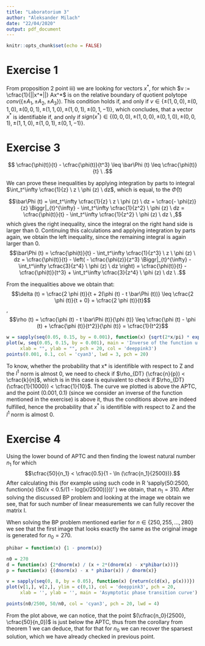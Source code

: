 ```yaml
---
title: "Laboratorium 3"
author: "Aleksander Milach"
date: "22/04/2020"
output: pdf_document
---
```


```r
knitr::opts_chunk$set(echo = FALSE)
```

# Exercise 1

From proposition 2 point iii) we are looking for vectors $x^*$, for which $v := \cfrac{1}{||x^*||} Ax^*$ is on the relative boundary of quotient polytope $conv(\{\pm A_1, \pm A_2, \pm A_3\})$. This condition holds if, and only if $v \in \{\pm (1,0,0), \pm (0,1,0), \pm (0,0,1), \pm (1,1,0), \pm (1,0,1), \pm (0,1,-1)\}$, which concludes, that a vector $x^*$ is identifiable if, and only if $sign(x^*) \in \{(0,0,0), \pm (1,0,0), \pm (0,1,0), \pm (0,0,1), \pm (1,1,0), \pm (1,0,1), \pm (0,1,-1)\}$.

# Exercise 3

$$ \cfrac{\phi(t)}{t} - \cfrac{\phi(t)}{t^3} \leq \bar\Phi (t) \leq \cfrac{\phi(t)}{t} \ .$$

We can prove these inequalities by applying integration by parts to integral $\int_t^\infty \cfrac{1}{z} \  z \ \phi (z) \  dz$, which is equal, to the $\bar\Phi (t)$


$$\bar\Phi (t) = \int_t^\infty \cfrac{1}{z} \  z \ \phi (z) \  dz  = \cfrac{- \phi(z)}{z} \Biggr|_{t}^{\infty} - \int_t^\infty \cfrac{1}{z^2} \  \phi (z) \  dz   = \cfrac{\phi(t)}{t} - \int_t^\infty \cfrac{1}{z^2} \  \phi (z) \  dz \ ,$$ which gives the right inequality, since the integral on the right hand side is larger than 0. Continuing this calculations and applying integration by parts again, we obtain the left inequality, since the remaining integral is again larger than 0. $$\bar\Phi (t) = \cfrac{\phi(t)}{t} - \int_t^\infty \cfrac{1}{z^3} \  z \ \phi (z) \  dz = \cfrac{\phi(t)}{t} -  \left( - \cfrac{\phi(z)}{z^3} \Biggr|_{t}^{\infty} -  \int_t^\infty \cfrac{3}{z^4} \  \phi (z) \  dz \right) = \cfrac{\phi(t)}{t} - \cfrac{\phi(t)}{t^3} + \int_t^\infty \cfrac{3}{z^4} \  \phi (z) \  dz \ .$$


From the inequalities above we obtain that: $$\delta (t) = \cfrac{2 \phi (t)}{t + 2(\phi (t) - t \bar\Phi (t))} \leq \cfrac{2 \phi (t)}{t + 0} = \cfrac{2 \phi (t)}{t}$$, $$\rho (t) = \cfrac{\phi (t) - t \bar\Phi (t)}{\phi (t)} \leq \cfrac{\phi (t) - \phi (t) + \cfrac{\phi (t)}{t^2}}{\phi (t)} = \cfrac{1}{t^2}$$

```r

w = sapply(seq(0.05, 0.15, by = 0.001), function(x) {sqrt(2*x/pi) * exp(-1/2/x)})
plot(w, seq(0.05, 0.15, by = 0.001), main = 'Inverse of the function u > 0 -> sqrt(2u/pi) exp(-0.5/u)',  
     xlab = "", ylab = "", pch = 20, col = 'deeppink3')
points(0.001, 0.1, col = 'cyan3', lwd = 3, pch = 20)
```

To know, whether the probability that x* is identifible with respect to Z and the $l^1$ norm is almost 0, we need to check if $\rho_{DT} (\cfrac{n}{p}) < \cfrac{k}{n}$, which is in this case is equivalent to check if $\rho_{DT} (\cfrac{1}{1000}) < \cfrac{1}{10}$. The curve we plotted is above the APTC, and the point $(0.001, 0.1)$ (since we consider an inverse of the function mentioned in the exercise) is above it, thus the conditions above are indeed fulfilled, hence the probability that $x^*$ is identifible with respect to Z and the $l^1$ norm is almost 0.

# Exercise 4

Using the lower bound of APTC and then finding the lowest natural number $n_1$ for which $$\cfrac{50}{n_1} < \cfrac{0.5}{1 - \ln (\cfrac{n_1}{2500})}.$$ After calculating this (for example using such code in R 'sapply(50:2500, function(x) {50/x < 0.5/(1 - log(x/2500))}))' ) we obtain, that $n_1 = 310$. After solving the discussed BP problem and looking at the image we obtain we see, that for such number of linear measurements we can fully recover the matrix I.

When solving the BP problem mentioned earlier for $n \in \{250, 255, ..., 280 \}$ we see that the first image that looks exactly the same as the original image is generated for $n_0=270$.

```r
phibar = function(x) {1 - pnorm(x)}

n0 = 270
d = function(x) {2*dnorm(x) / (x + 2*(dnorm(x) - x*phibar(x)))}
p = function(x) {(dnorm(x) - x * phibar(x)) / dnorm(x)}

v = sapply(seq(0, 8, by = 0.05), function(x) {return(c(d(x), p(x)))})
plot(v[1,], v[2,], ylim = c(0,1), col = 'deeppink3', pch = 20,  
     xlab = '', ylab = '', main = 'Asymptotic phase transition curve')                                  

points(n0/2500, 50/n0, col = 'cyan3', pch = 20, lwd = 4)
```

From the plot above, we can notice, that the point $(\cfrac{n_0}{2500}, \cfrac{50}{n_0})$ is just below the APTC, thus from the corollary from theorem 1 we can deduce, that for that for $n_0$ we can recover the sparsest solution, which we have already checked in previous point.
